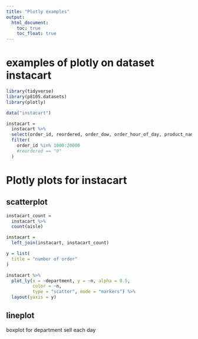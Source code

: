 ```yaml
---
title: "Plotly examples"
output: 
  html_document:
    toc: true
    toc_float: true
---
```


# examples of plotly on dataset instacart


```r
library(tidyverse)
library(p8105.datasets)
library(plotly)
```

```r
data("instacart")

instacart = 
  instacart %>% 
  select(order_id, reordered, order_dow, order_hour_of_day, product_name, aisle_id,  aisle, department) %>% 
  filter(
    order_id %in% 1000:20000
    #reordered == "0"
  )
```


# Plotly plots for instacart

## scatterplot

```r
instacart_count =
  instacart %>% 
  count(aisle)

instacart = 
  left_join(instacart, instacart_count)

y = list(
  title = "number of order"
)

instacart %>% 
  plot_ly(x = ~department, y = ~n, alpha = 0.5,
          color = ~n,
          type = "scatter", mode = "markers") %>% 
  layout(yaxis = y)
```


## lineplot
boxplot for department sell each day

```r

```


